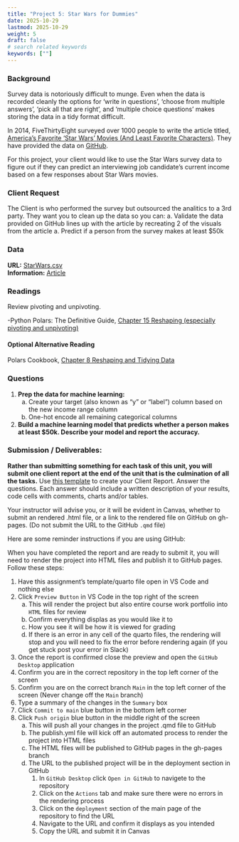 ```yaml
---
title: "Project 5: Star Wars for Dummies"
date: 2025-10-29
lastmod: 2025-10-29
weight: 5
draft: false
# search related keywords
keywords: [""]
---
```


### Background

Survey data is notoriously difficult to munge.  Even when the data is recorded cleanly the options for ‘write in questions’, ‘choose from multiple answers’, ‘pick all that are right’, and ‘multiple choice questions’ makes storing the data in a tidy format difficult.

In 2014, FiveThirtyEight surveyed over 1000 people to write the article titled, [America’s Favorite ‘Star Wars’ Movies (And Least Favorite Characters)](https://fivethirtyeight.com/features/americas-favorite-star-wars-movies-and-least-favorite-characters/). They have provided the data on [GitHub](https://github.com/fivethirtyeight/data/tree/master/star-wars-survey). 

For this project, your client would like to use the Star Wars survey data to figure out if they can predict an interviewing job candidate’s current income based on a few responses about Star Wars movies.  


### Client Request

The Client is who performed the survey but outsourced the analitics to a 3rd party. They want you to clean up the data so you can: 
    a. Validate the data provided on GitHub lines up with the article by recreating 2 of the visuals from the article
    a. Predict if a person from the survey makes at least $50k

### Data

__URL:__ [StarWars.csv](https://github.com/fivethirtyeight/data/raw/master/star-wars-survey/StarWars.csv)   
__Information:__ [Article](https://fivethirtyeight.com/features/americas-favorite-star-wars-movies-and-least-favorite-characters/)


### Readings

Review pivoting and unpivoting.

-Python Polars: The Definitive Guide, [Chapter 15 Reshaping (especially pivoting and unpivoting)](https://learning.oreilly.com/library/view/python-polars-the/9781098156077/ch15.html)

#### Optional Alternative Reading

Polars Cookbook, [Chapter 8 Reshaping and Tidying Data](https://learning.oreilly.com/library/view/polars-cookbook/9781805121152/B21621_08.xhtml#_idParaDest-270)

### Questions

1. __Prep the data for machine learning:__
    a. Create your target (also known as “y” or “label”) column based on the new income range column  
    a. One-hot encode all remaining categorical columns 

1. __Build a machine learning model that predicts whether a person makes at least $50k. Describe your model and report the accuracy.__


### Submission / Deliverables:

__Rather than submitting something for each task of this unit, you will submit one client report at the end of the unit that is the culmination of all the tasks.__ Use [this template](../Templates/unit5_task3_template.qmd) to create your Client Report. Answer the questions. Each answer should include a written description of your results, code cells with comments, charts and/or tables.

::: {.callout-note collapse="true"}
Your instructor will advise you, or it will be evident in Canvas, whether to submit an rendered .html file, or a link to the rendered file on GitHub on gh-pages. (Do not submit the URL to the GitHub `.qmd` file)  
:::

Here are some reminder instructions if you are using GitHub:

::: {.callout-note collapse="true"}
When you have completed the report and are ready to submit it, you will need to render the project into HTML files and publish it to GitHub pages. Follow these steps:

1. Have this assignment's template/quarto file open in VS Code and nothing else
1. Click `Preview Button` in VS Code in the top right of the screen
    a. This will render the project but also entire course work portfolio into `HTML` files for review
    b. Confirm everything displas as you would like it to
    c. How you see it will be how it is viewed for grading
    d. If there is an error in any cell of the quarto files, the rendering will stop and you will need to fix the error before rendering again (if you get stuck post your error in Slack)
1. Once the report is confirmed close the preview and open the `GitHub Desktop` application
1. Confirm you are in the correct repository in the top left corner of the screen
1. Confirm you are on the correct branch `Main` in the top left corner of the screen (Never change off the `Main` branch)
1. Type a summary of the changes in the `Summary` box
1. Click `Commit to main` blue button in the bottom left corner
1. Click `Push origin` blue button in the middle right of the screen
    a. This will push all your changes in the project .qmd file to GitHub
    b. The publish.yml file will kick off an automated process to render the project into HTML files
    c. The HTML files will be published to GitHub pages in the gh-pages branch
    d. The URL to the published project will be in the deployment section in GitHub
        1. In `GitHub Desktop` click `Open in GitHub` to navigete to the repository
        2. Click on the `Actions` tab and make sure there were no errors in the rendering process
        3. Click on the `deployment` section of the main page of the repository to find the URL
        4. Navigate to the URL and confirm it displays as you intended
        5. Copy the URL and submit it in Canvas
:::